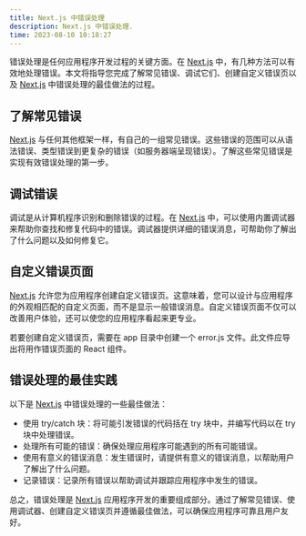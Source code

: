 ```yaml
---
title: Next.js 中错误处理
description: Next.js 中错误处理.
time: 2023-08-10 10:18:27
---
```


错误处理是任何应用程序开发过程的关键方面。在 [Next.js](https://nextjs.org/docs) 中，有几种方法可以有效地处理错误。本文将指导您完成了解常见错误、调试它们、创建自定义错误页以及 [Next.js](https://nextjs.org/docs) 中错误处理的最佳做法的过程。

## 了解常见错误

[Next.js](https://nextjs.org/docs) 与任何其他框架一样，有自己的一组常见错误。这些错误的范围可以从语法错误、类型错误到更复杂的错误（如服务器端呈现错误）。了解这些常见错误是实现有效错误处理的第一步。

## 调试错误

调试是从计算机程序识别和删除错误的过程。在 [Next.js](https://nextjs.org/docs) 中，可以使用内置调试器来帮助你查找和修复代码中的错误。调试器提供详细的错误消息，可帮助你了解出了什么问题以及如何修复它。

## 自定义错误页面

[Next.js](https://nextjs.org/docs) 允许您为应用程序创建自定义错误页。这意味着，您可以设计与应用程序的外观相匹配的自定义页面，而不是显示一般错误消息。自定义错误页面不仅可以改善用户体验，还可以使您的应用程序看起来更专业。

若要创建自定义错误页，需要在 app 目录中创建一个 error.js 文件。此文件应导出将用作错误页面的 React 组件。

## 错误处理的最佳实践

以下是 [Next.js](https://nextjs.org/docs) 中错误处理的一些最佳做法：

- 使用 try/catch 块：将可能引发错误的代码括在 try 块中，并编写代码以在 try 块中处理错误。
- 处理所有可能的错误：确保处理应用程序可能遇到的所有可能错误。
- 使用有意义的错误消息：发生错误时，请提供有意义的错误消息，以帮助用户了解出了什么问题。
- 记录错误：记录所有错误以帮助调试并跟踪应用程序中发生的错误。

总之，错误处理是 [Next.js](https://nextjs.org/docs) 应用程序开发的重要组成部分。通过了解常见错误、使用调试器、创建自定义错误页并遵循最佳做法，可以确保应用程序可靠且用户友好。
